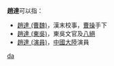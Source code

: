 '''趙達'''可以指：
* [[趙達_(曹魏)|趙達 (曹魏)]]，漢末校事，[[曹操|曹操]]手下
* [[趙達_(東吳)|趙達 (東吳)]]，東吳文官及[[東吳八絕|八絕]]
* [[趙達_(演員)|趙達 (演員)]]，[[中華人民共和國|中國大陸]]演員

{{disambig}}

[[Category:二字赵姓人名消歧义|da]]